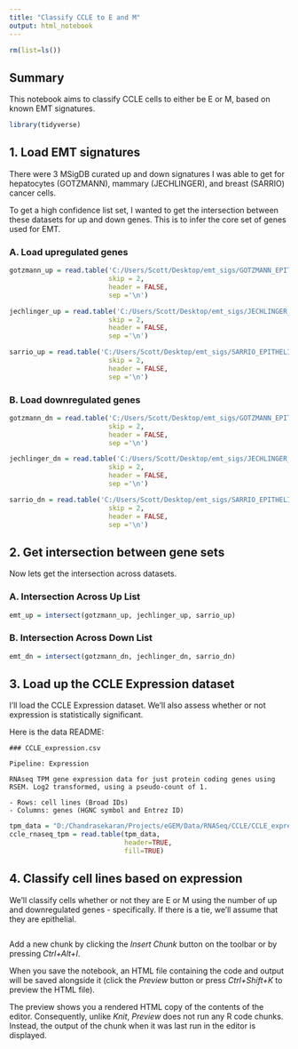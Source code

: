 ```yaml
---
title: "Classify CCLE to E and M"
output: html_notebook
---
```



```r
rm(list=ls())
```

## Summary
This notebook aims to classify CCLE cells to either be E or M, based on known EMT signatures.
```r
library(tidyverse)
```

## 1. Load EMT signatures
There were 3 MSigDB curated up and down signatures I was able to get for hepatocytes (GOTZMANN), mammary (JECHLINGER), and breast (SARRIO) cancer cells. 

To get a high confidence list set, I wanted to get the intersection between these datasets for up and down genes. This is to infer the core set of genes used for EMT.

### A. Load upregulated genes
```r
gotzmann_up = read.table('C:/Users/Scott/Desktop/emt_sigs/GOTZMANN_EPITHELIAL_TO_MESENCHYMAL_TRANSITION_UP.txt', 
                         skip = 2, 
                         header = FALSE, 
                         sep ='\n')

jechlinger_up = read.table('C:/Users/Scott/Desktop/emt_sigs/JECHLINGER_EPITHELIAL_TO_MESENCHYMAL_TRANSITION_UP.txt', 
                         skip = 2, 
                         header = FALSE, 
                         sep ='\n')

sarrio_up = read.table('C:/Users/Scott/Desktop/emt_sigs/SARRIO_EPITHELIAL_MESENCHYMAL_TRANSITION_UP.txt', 
                         skip = 2, 
                         header = FALSE, 
                         sep ='\n')
```

### B. Load downregulated genes
```r
gotzmann_dn = read.table('C:/Users/Scott/Desktop/emt_sigs/GOTZMANN_EPITHELIAL_TO_MESENCHYMAL_TRANSITION_DN.txt', 
                         skip = 2, 
                         header = FALSE, 
                         sep ='\n')

jechlinger_dn = read.table('C:/Users/Scott/Desktop/emt_sigs/JECHLINGER_EPITHELIAL_TO_MESENCHYMAL_TRANSITION_DN.txt', 
                         skip = 2, 
                         header = FALSE, 
                         sep ='\n')

sarrio_dn = read.table('C:/Users/Scott/Desktop/emt_sigs/SARRIO_EPITHELIAL_MESENCHYMAL_TRANSITION_DN.txt', 
                         skip = 2, 
                         header = FALSE, 
                         sep ='\n')
```

## 2. Get intersection between gene sets
Now lets get the intersection across datasets.

### A. Intersection Across Up List
```r
emt_up = intersect(gotzmann_up, jechlinger_up, sarrio_up)
```

### B. Intersection Across Down List
```r
emt_dn = intersect(gotzmann_dn, jechlinger_dn, sarrio_dn)
```

## 3. Load up the CCLE Expression dataset
I'll load the CCLE Expression dataset. We'll also assess whether or not expression is statistically significant. 

Here is the data README:

```
### CCLE_expression.csv

Pipeline: Expression

RNAseq TPM gene expression data for just protein coding genes using RSEM. Log2 transformed, using a pseudo-count of 1.

- Rows: cell lines (Broad IDs)
- Columns: genes (HGNC symbol and Entrez ID)
```


```r
tpm_data = "D:/Chandrasekaran/Projects/eGEM/Data/RNASeq/CCLE/CCLE_expression.csv"
ccle_rnaseq_tpm = read.table(tpm_data,
                             header=TRUE,
                             fill=TRUE)
```

## 4. Classify cell lines based on expression
We'll classify cells whether or not they are E or M using the number of up and downregulated genes - specifically. If there is a tie, we'll assume that they are epithelial.
```r

```

Add a new chunk by clicking the *Insert Chunk* button on the toolbar or by pressing *Ctrl+Alt+I*.

When you save the notebook, an HTML file containing the code and output will be saved alongside it (click the *Preview* button or press *Ctrl+Shift+K* to preview the HTML file).

The preview shows you a rendered HTML copy of the contents of the editor. Consequently, unlike *Knit*, *Preview* does not run any R code chunks. Instead, the output of the chunk when it was last run in the editor is displayed.

